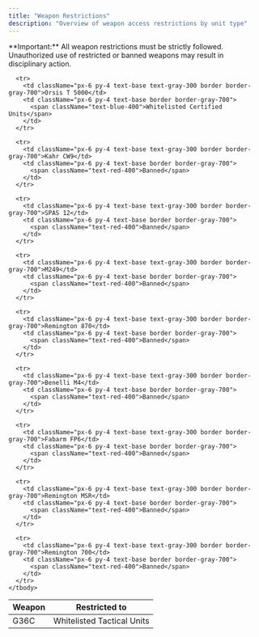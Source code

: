 ```yaml
---
title: "Weapon Restrictions"
description: "Overview of weapon access restrictions by unit type"
---
```

<Note>
  **Important:** All weapon restrictions must be strictly followed. Unauthorized use of restricted or banned weapons may result in disciplinary action.
</Note>
<div className="w-full -mx-4 px-4">
<table className="w-full border-collapse">
    <thead>
      <tr className="bg-gray-900/50">
        <th className="px-6 py-4 text-left text-base font-semibold text-gray-200 border border-gray-700">
          Weapon
        </th>
        <th className="px-6 py-4 text-left text-base font-semibold text-gray-200 border border-gray-700">
          Restricted to
        </th>
      </tr>
    </thead>
    <tbody>
      <tr>
        <td className="px-6 py-4 text-base text-gray-300 border border-gray-700">G36C</td>
        <td className="px-6 py-4 text-base border border-gray-700">
          <span className="text-blue-400">Whitelisted Tactical Units</span>
        </td>
      </tr>
      
      <tr>
        <td className="px-6 py-4 text-base text-gray-300 border border-gray-700">Orsis T 5000</td>
        <td className="px-6 py-4 text-base border border-gray-700">
          <span className="text-blue-400">Whitelisted Certified Units</span>
        </td>
      </tr>
      
      <tr>
        <td className="px-6 py-4 text-base text-gray-300 border border-gray-700">Kahr CW9</td>
        <td className="px-6 py-4 text-base border border-gray-700">
          <span className="text-red-400">Banned</span>
        </td>
      </tr>
      
      <tr>
        <td className="px-6 py-4 text-base text-gray-300 border border-gray-700">SPAS 12</td>
        <td className="px-6 py-4 text-base border border-gray-700">
          <span className="text-red-400">Banned</span>
        </td>
      </tr>
      
      <tr>
        <td className="px-6 py-4 text-base text-gray-300 border border-gray-700">M249</td>
        <td className="px-6 py-4 text-base border border-gray-700">
          <span className="text-red-400">Banned</span>
        </td>
      </tr>
      
      <tr>
        <td className="px-6 py-4 text-base text-gray-300 border border-gray-700">Remington 870</td>
        <td className="px-6 py-4 text-base border border-gray-700">
          <span className="text-red-400">Banned</span>
        </td>
      </tr>
      
      <tr>
        <td className="px-6 py-4 text-base text-gray-300 border border-gray-700">Benelli M4</td>
        <td className="px-6 py-4 text-base border border-gray-700">
          <span className="text-red-400">Banned</span>
        </td>
      </tr>
      
      <tr>
        <td className="px-6 py-4 text-base text-gray-300 border border-gray-700">Fabarm FP6</td>
        <td className="px-6 py-4 text-base border border-gray-700">
          <span className="text-red-400">Banned</span>
        </td>
      </tr>
      
      <tr>
        <td className="px-6 py-4 text-base text-gray-300 border border-gray-700">Remington MSR</td>
        <td className="px-6 py-4 text-base border border-gray-700">
          <span className="text-red-400">Banned</span>
        </td>
      </tr>
      
      <tr>
        <td className="px-6 py-4 text-base text-gray-300 border border-gray-700">Remington 700</td>
        <td className="px-6 py-4 text-base border border-gray-700">
          <span className="text-red-400">Banned</span>
        </td>
      </tr>
    </tbody>
  </table>
</div>